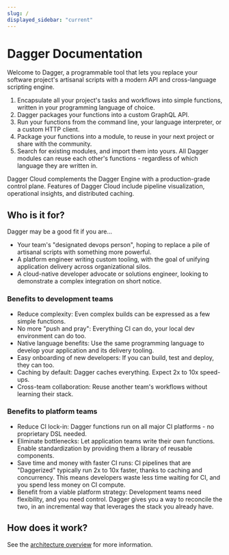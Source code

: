 ```yaml
---
slug: /
displayed_sidebar: "current"
---
```


# Dagger Documentation

Welcome to Dagger, a programmable tool that lets you replace your software project's artisanal scripts with a modern API and cross-language scripting engine.

1. Encapsulate all your project's tasks and workflows into simple functions, written in your programming language of choice.
2. Dagger packages your functions into a custom GraphQL API.
3. Run your functions from the command line, your language interpreter, or a custom HTTP client.
4. Package your functions into a module, to reuse in your next project or share with the community.
5. Search for existing modules, and import them into yours. All Dagger modules can reuse each other's functions - regardless of which language they are written in.

Dagger Cloud complements the Dagger Engine with a production-grade control plane. Features of Dagger Cloud include pipeline visualization, operational insights, and distributed caching.

## Who is it for?

Dagger may be a good fit if you are...

- Your team's "designated devops person", hoping to replace a pile of artisanal scripts with something more powerful.
- A platform engineer writing custom tooling, with the goal of unifying application delivery across organizational silos.
- A cloud-native developer advocate or solutions engineer, looking to demonstrate a complex integration on short notice.

### Benefits to development teams

- Reduce complexity: Even complex builds can be expressed as a few simple functions.
- No more "push and pray": Everything CI can do, your local dev environment can do too.
- Native language benefits: Use the same programming language to develop your application and its delivery tooling.
- Easy onboarding of new developers: If you can build, test and deploy, they can too.
- Caching by default: Dagger caches everything. Expect 2x to 10x speed-ups.
- Cross-team collaboration: Reuse another team's workflows without learning their stack.

### Benefits to platform teams

- Reduce CI lock-in: Dagger functions run on all major CI platforms - no proprietary DSL needed.
- Eliminate bottlenecks: Let application teams write their own functions. Enable standardization by providing them a library of reusable components.
- Save time and money with faster CI runs: CI pipelines that are "Daggerized" typically run 2x to 10x faster, thanks to caching and concurrency. This means developers waste less time waiting for CI, and you spend less money on CI compute.
- Benefit from a viable platform strategy: Development teams need flexibility, and you need control. Dagger gives you a way to reconcile the two, in an incremental way that leverages the stack you already have.

## How does it work?

See the [architecture overview](./developer-guide/overview/482011-architecture.mdx) for more information.
